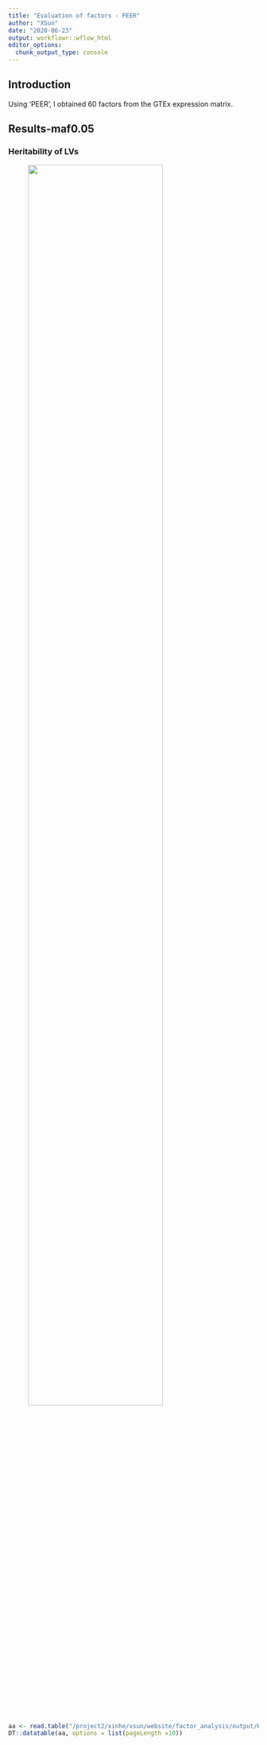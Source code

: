 ```yaml
---
title: "Evaluation of factors - PEER"
author: "XSun"
date: "2020-06-23"
output: workflowr::wflow_html
editor_options:
  chunk_output_type: console
---
```


## Introduction

  Using 'PEER', I obtained 60 factors from the GTEx expression matrix.


## Results-maf0.05

### Heritability of LVs

<figure class="half">
    <img src="https://github.com/xsun1229/factor_analysis/raw/master/output/hist_H_lv_peer_005.jpeg" width="80%">
</figure>

```r
aa <- read.table("/project2/xinhe/xsun/website/factor_analysis/output/H_lv_processed_sorted_peer_005.txt", header = T)
DT::datatable(aa, options = list(pageLength =10))

```